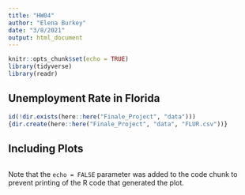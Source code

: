 ```yaml
---
title: "HW04"
author: "Elena Burkey"
date: "3/8/2021"
output: html_document
---
```


```r
knitr::opts_chunk$set(echo = TRUE)
library(tidyverse)
library(readr)
```

## Unemployment Rate in Florida 



```r
id(!dir.exists(here::here("Finale_Project", "data")))
{dir.create(here::here("Finale_Project", "data", "FLUR.csv"))}
```

## Including Plots


```r

```

Note that the `echo = FALSE` parameter was added to the code chunk to prevent printing of the R code that generated the plot.

